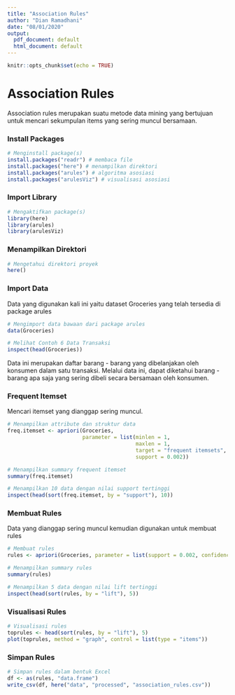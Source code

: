 ---
title: "Association Rules"
author: "Dian Ramadhani"
date: "08/01/2020"
output:
  pdf_document: default
  html_document: default
---

```{r setup, include=FALSE}
knitr::opts_chunk$set(echo = TRUE)
```

# Association Rules

Association rules merupakan suatu metode data mining yang bertujuan untuk mencari sekumpulan items yang sering muncul bersamaan.

### Install Packages

```{r eval=FALSE, include=TRUE}
# Menginstall package(s)
install.packages("readr") # membaca file
install.packages("here") # menampilkan direktori
install.packages("arules") # algoritma asosiasi
install.packages("arulesViz") # visualisasi asosiasi
```

### Import Library

```{r message=FALSE, warning=FALSE}
# Mengaktifkan package(s)
library(here)
library(arules)
library(arulesViz)
```

### Menampilkan Direktori

```{r eval=FALSE, include=TRUE}
# Mengetahui direktori proyek
here()
```

### Import Data

Data yang digunakan kali ini yaitu dataset Groceries yang telah tersedia di package arules

```{r}
# Mengimport data bawaan dari package arules
data(Groceries)

# Melihat Contoh 6 Data Transaksi
inspect(head(Groceries))
```

Data ini merupakan daftar barang - barang yang dibelanjakan oleh konsumen dalam satu transaksi. Melalui data ini, dapat diketahui barang - barang apa saja yang sering dibeli secara bersamaan oleh konsumen.

### Frequent Itemset

Mencari itemset yang dianggap sering muncul.

```{r}
# Menampilkan attribute dan struktur data
freq.itemset <- apriori(Groceries, 
                        parameter = list(minlen = 1, 
                                         maxlen = 1, 
                                         target = "frequent itemsets", 
                                         support = 0.002))

# Menampilkan summary frequent itemset
summary(freq.itemset)

# Menampilkan 10 data dengan nilai support tertinggi
inspect(head(sort(freq.itemset, by = "support"), 10))
```

### Membuat Rules

Data yang dianggap sering muncul kemudian digunakan untuk membuat rules

```{r}
# Membuat rules
rules <- apriori(Groceries, parameter = list(support = 0.002, confidence = 0.6))

# Menampilkan summary rules
summary(rules)

# Menampilkan 5 data dengan nilai lift tertinggi
inspect(head(sort(rules, by = "lift"), 5))
```

### Visualisasi Rules

```{r}
# Visualisasi rules
toprules <- head(sort(rules, by = "lift"), 5)
plot(toprules, method = "graph", control = list(type = "items"))
```

### Simpan Rules

```{r eval=FALSE, include=TRUE}
# Simpan rules dalam bentuk Excel
df <- as(rules, "data.frame")
write_csv(df, here("data", "processed", "association_rules.csv"))
```

